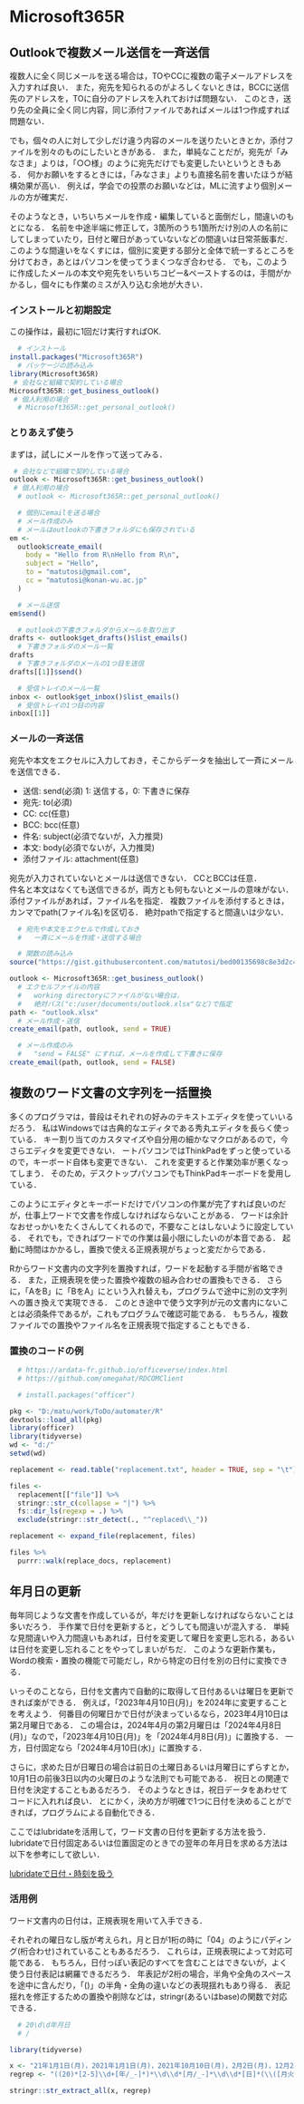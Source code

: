 # Microsoft365R {#microsoft365r}

<!--
  #   https://cran.r-project.org/web/packages/Microsoft365R
  # Outlookの使い方
  #   https://cran.r-project.org/web/packages/Microsoft365R/vignettes/outlook.html
-->
<!--
<a href=""></a>
[Preface](#)
-->

## Outlookで複数メール送信を一斉送信

複数人に全く同じメールを送る場合は，TOやCCに複数の電子メールアドレスを入力すれば良い．
また，宛先を知られるのがよろしくないときは，BCCに送信先のアドレスを，TOに自分のアドレスを入れておけば問題ない．
このとき，送り先の全員に全く同じ内容，同じ添付ファイルであればメールは1つ作成すれば問題ない．

でも，個々の人に対して少しだけ違う内容のメールを送りたいときとか，添付ファイルを別々のものにしたいときがある．
また，単純なことだが，宛先が「みなさま」よりは，「○○様」のように宛先だけでも変更したいというときもある．
何かお願いをするときには，「みなさま」よりも直接名前を書いたほうが結構効果が高い．
例えば，学会での投票のお願いなどは，MLに流すより個別メールの方が確実だ．

そのようなとき，いちいちメールを作成・編集していると面倒だし，間違いのもとになる．
名前を中途半端に修正して，3箇所のうち1箇所だけ別の人の名前にしてしまっていたり，日付と曜日があっていないなどの間違いは日常茶飯事だ．
このような間違いをなくすには，個別に変更する部分と全体で統一するところを分けておき，あとはパソコンを使ってうまくつなぎ合わせる．
でも，このように作成したメールの本文や宛先をいちいちコピー&ペーストするのは，手間がかかるし，個々にも作業のミスが入り込む余地が大きい．





### インストールと初期設定

この操作は，最初に1回だけ実行すればOK.
```r
  # インストール
install.packages("Microsoft365R")
  # パッケージの読み込み
library(Microsoft365R)
 # 会社など組織で契約している場合
Microsoft365R::get_business_outlook()
 # 個人利用の場合
  # Microsoft365R::get_personal_outlook()
```

### とりあえず使う

まずは，試しにメールを作って送ってみる．

```r
 # 会社などで組織で契約している場合
outlook <- Microsoft365R::get_business_outlook()
 # 個人利用の場合
  # outlook <- Microsoft365R::get_personal_outlook()

  # 個別にemailを送る場合
  # メール作成のみ
  # メールはoutlookの下書きフォルダにも保存されている
em <- 
  outlook$create_email(
    body = "Hello from R\nHello from R\n", 
    subject = "Hello",
    to = "matutosi@gmail.com", 
    cc = "matutosi@konan-wu.ac.jp"
  )

  # メール送信
em$send()

  # outlookの下書きフォルダからメールを取り出す
drafts <- outlook$get_drafts()$list_emails()
  # 下書きフォルダのメール一覧
drafts
  # 下書きフォルダのメールの1つ目を送信
drafts[[1]]$send()

  # 受信トレイのメール一覧
inbox <- outlook$get_inbox()$list_emails()
  # 受信トレイの1つ目の内容
inbox[[1]]
```


### メールの一斉送信

宛先や本文をエクセルに入力しておき，そこからデータを抽出して一斉にメールを送信できる．

- 送信: send(必須)   1: 送信する，0: 下書きに保存
- 宛先: to(必須)   
- CC: cc(任意)   
- BCC: bcc(任意)   
- 件名: subject(必須でないが，入力推奨)   
- 本文: body(必須でないが，入力推奨)   
- 添付ファイル: attachment(任意)   

宛先が入力されていないとメールは送信できない．
CCとBCCは任意．   
件名と本文はなくても送信できるが，両方とも何もないとメールの意味がない．   
添付ファイルがあれば，ファイル名を指定．
複数ファイルを添付するときは，カンマでpath(ファイル名)を区切る．
絶対pathで指定すると間違いは少ない．

```r
  # 宛先や本文をエクセルで作成しておき
  #   一斉にメールを作成・送信する場合

  # 関数の読み込み
source("https://gist.githubusercontent.com/matutosi/bed00135698c8e3d2c49ef08d12eef9c/raw/6acc2de844eeeab03aaf36f2391e223d621b36a8/outlook.R")

outlook <- Microsoft365R::get_business_outlook()
  # エクセルファイルの内容
  #   working directoryにファイルがない場合は，
  #   絶対パス("c:/user/documents/outlook.xlsx"など)で指定
path <- "outlook.xlsx"
  # メール作成・送信
create_email(path, outlook, send = TRUE)

  # メール作成のみ
  #   "send = FALSE" にすれば，メールを作成して下書きに保存
create_email(path, outlook, send = FALSE)
```

## 複数のワード文書の文字列を一括置換

多くのプログラマは，普段はそれぞれの好みのテキストエディタを使っていいるだろう．
私はWindowsでは古典的なエディタである秀丸エディタを長らく使っている．
キー割り当てのカスタマイズや自分用の細かなマクロがあるので，今さらエディタを変更できない．
ートパソコンではThinkPadをずっと使っているので，キーボード自体も変更できない．
これを変更すると作業効率が悪くなってしまう．
そのため，デスクトップパソコンでもThinkPadキーボードを愛用している．

このようにエディタとキーボードだけでパソコンの作業が完了すれば良いのだが，仕事上ワードで文書を作成しなければならないことがある．
ワードは余計なおせっかいをたくさんしてくれるので，不要なことはしないように設定している．
それでも，できればワードでの作業は最小限にしたいのが本音である．
起動に時間はかかるし，置換で使える正規表現がちょっと変だからである．

Rからワード文書内の文字列を置換すれば，ワードを起動する手間が省略できる．
また，正規表現を使った置換や複数の組み合わせの置換もできる．
さらに，「AをB」に「BをA」にという入れ替えも，プログラムで途中に別の文字列への置き換えで実現できる．
このとき途中で使う文字列が元の文書内にないことは必須条件であるが，これもプログラムで確認可能である．
もちろん，複数ファイルでの置換やファイル名を正規表現で指定することもできる．

<!--
  # なお，VBAでマクロを使えば，複数ファイルの文字列置ができる．
  # その場合，1つの組み合わせだけでなく，複数の組み合わせの置換もできるだろう．
  # VBAのマクロと同様のことをRから実行してみる．
-->

### 置換のコードの例

```r
  # https://ardata-fr.github.io/officeverse/index.html
  # https://github.com/omegahat/RDCOMClient

  # install.packages("officer")

pkg <- "D:/matu/work/ToDo/automater/R"
devtools::load_all(pkg)
library(officer)
library(tidyverse)
wd <- "d:/"
setwd(wd)

replacement <- read.table("replacement.txt", header = TRUE, sep = "\t")

files <- 
  replacement[["file"]] %>%
  stringr::str_c(collapse = "|") %>%
  fs::dir_ls(regexp = .) %>%
  exclude(stringr::str_detect(., "^replaced\\_"))

replacement <- expand_file(replacement, files)

files %>%
  purrr::walk(replace_docs, replacement)

```

## 年月日の更新

毎年同じような文書を作成しているが，年だけを更新しなければならないことは多いだろう．
手作業で日付を更新すると，どうしても間違いが混入する．
単純な見間違いや入力間違いもあれば，日付を変更して曜日を変更し忘れる，あるいは日付を変更し忘れることをやってしまいがちだ．
このような更新作業も，Wordの検索・置換の機能で可能だし，Rから特定の日付を別の日付に変換できる．

いっそのことなら，日付を文書内で自動的に取得して日付あるいは曜日を更新できれば楽ができる．
例えば，「2023年4月10日(月)」を2024年に変更することを考えよう．
何番目の何曜日かで日付が決まっているなら，2023年4月10日は第2月曜日である．
この場合は，2024年4月の第2月曜日は「2024年4月8日(月)」なので，「2023年4月10日(月)」を「2024年4月8日(月)」に置換する．
一方，日付固定なら「2024年4月10日(水)」に置換する．

<!--
日付(月日)を固定したい場合であれば，曜日のみ変更すれば良いので分かりやすい．
曜日を固定したい場合は「10月の第2日曜日」のように法則がきっちりとしていれば，プログラムは簡単である．
-->

さらに，求めた日が日曜日の場合は前日の土曜日あるいは月曜日にずらすとか，10月1日の前後3日以内の火曜日のような法則でも可能である．
祝日との関連で日付を決定することもあるだろう．
そのようなときは，祝日データをあわせてコードに入れれば良い．
とにかく，決め方が明確で1つに日付を決めることができれば，プログラムによる自動化できる．


ここではlubridateを活用して，ワード文書の日付を更新する方法を扱う．
lubridateで日付固定あるいは位置固定のときでの翌年の年月日を求める方法は以下を参考にして欲しい．

[lubridateで日付・時刻を扱う](#lubridate)


### 活用例

ワード文書内の日付は，正規表現を用いて入手できる．

それぞれの曜日なし版が考えられ，月と日が1桁の時に「04」のようにパディング(桁合わせ)されていることもあるだろう．
これらは，正規表現によって対応可能である．
もちろん，日付っぽい表記のすべてを含むことはできないが，よく使う日付表記は網羅できるだろう．
年表記が2桁の場合，半角や全角のスペースを途中に含んだり，「()」の半角・全角の違いなどの表現揺れもあり得る．
表記揺れを修正するための置換や削除などは，stringr(あるいはbase)の関数で対応できる．



```r
  # 20\d\d年月日
  # /

library(tidyverse)

x <- "21年1月1日(月)，2021年1月1日(月)，2021年10月10日(月)，2月2日(月)，12月22日(月)，2021/1/1(月)，2021/10/10(月)，2/2(月)，12/22(月)，21年1月1日，2021年1月1日，2021年10月10日，2月2日，12月22日，2021/1/1，2021/10/10，2/2，12/22"
regrep <- "((20)*[2-5]\\d+[年/_-]*)*\\d\\d*[月/_-]*\\d\\d*[日]*(\\([月火水木金土日]\\))*"

stringr::str_extract_all(x, regrep)




```

